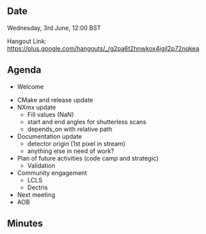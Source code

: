 ==Date==

Wednesday, 3rd June, 12:00 BST

Hangout Link: https://plus.google.com/hangouts/_/g2pa6t2hnwkox4jgjl2p72nqkea

==Agenda==

* Welcome

* CMake and release update 
* NXmx update
** Fill values (NaN)
** start and end angles for shutterless scans
** depends_on with relative path
* Documentation update
** detector origin (1st pixel in stream)
** anything else in need of work?
* Plan of future activities (code camp and strategic)
** Validation
* Community engagement
** LCLS
** Dectris
* Next meeting
* AOB

==Minutes==
